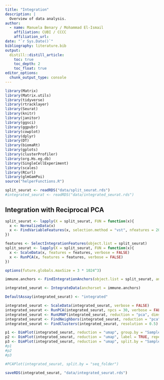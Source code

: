 ```yaml
---
title: "Integration"
description: |
  Overview of data analysis.
author:
  - name: Manuela Benary / Mohammad El-Ismail
    affiliation: CUBI / CCCC
    affiliation_url: 
date: "`r Sys.Date()`"
bibliography: literature.bib
output: 
  distill::distill_article:
    toc: true
    toc_depth: 2
    toc_float: true
editor_options: 
  chunk_output_type: console
---
```


```r
library(Matrix)
library(Matrix.utils)
library(tidyverse)
library(rtracklayer)
library(Seurat)
library(knitr)
library(janitor)
library(ggsci)
library(ggpubr)
library(cowplot)
library(dplyr)
library(DT)
library(biomaRt)
library(gplots)
library(clusterProfiler)
library(org.Hs.eg.db)
library(SingleCellExperiment)
library(scales)
library(RCurl)
library(glmGamPoi)
source("helperFunctions.R")
```

```r
split_seurat <- readRDS("data/split_seurat.rds")
#integrated_seurat <- readRDS("data/integrated_seurat.rds")
```

## Integration with Reciprocal PCA

```r
split_seurat <- lapply(X = split_seurat, FUN = function(x){
  x <- NormalizeData(x)
  x <- FindVariableFeatures(x, selection.method = "vst", nfeatures = 2000)
}) 
```

```r
features <- SelectIntegrationFeatures(object.list = split_seurat)
split_seurat <- lapply(X = split_seurat, FUN = function(x){
  x <- ScaleData(x, features = features, verbose = FALSE)
  x <- RunPCA(x, features = features, verbose = FALSE)
})
```

```r
options(future.globals.maxSize = 3 * 1024^3)
```

```r
immune.anchors <- FindIntegrationAnchors(object.list = split_seurat, anchor.features = features, reduction = "rpca", k.anchor = 20)
```

```r
integrated_seurat <- IntegrateData(anchorset = immune.anchors)
```

```r
DefaultAssay(integrated_seurat) <- "integrated"
```

```r
integrated_seurat <- ScaleData(integrated_seurat, verbose = FALSE)
integrated_seurat <- RunPCA(integrated_seurat, npcs = 30, verbose = FALSE)
integrated_seurat <- RunUMAP(integrated_seurat, reduction = "pca", dims = 1:30)
integrated_seurat <- FindNeighbors(integrated_seurat, reduction = "pca", dims = 1:30)
integrated_seurat <- FindClusters(integrated_seurat, resolution = 0.5)
```

```r
p1 <- DimPlot(integrated_seurat, reduction = "umap", group.by = "Sample_Tag")
p2 <- DimPlot(integrated_seurat, reduction = "umap", label = TRUE, repel = TRUE)
p3 <- DimPlot(integrated_seurat, reduction = "umap", split.by = "Sample_Tag")
#p1
#p2
#p3
```

```r
#PCAPlot(integrated_seurat, split.by = "seq_folder")
```

```r
saveRDS(integrated_seurat, "data/integrated_seurat.rds")
```